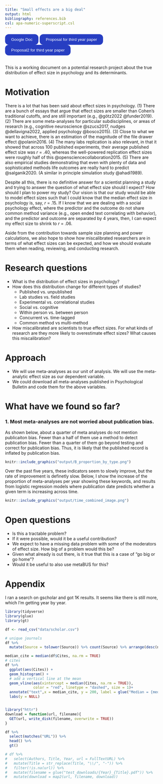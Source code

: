 ```yaml
---
title: "Small effects are a big deal"
output: html
bibliography: references.bib
csl: apa-numeric-superscript.csl
---
```


<button onclick="location.href='https://docs.google.com/document/d/101GgASJL0igyeBxg-fp-h2wF8i0VCUt8rKH1Po67kcE/edit'" type="button" style="background-color: #273ec2; color: white; padding: 10px 20px;border-radius: 12px;  border: none;">
Google Doc
</button>

<button onclick="location.href='https://lirabenjamin.github.io/effect-size/proposal/index.html'" type="button" style="background-color: #273ec2; color: white; padding: 10px 20px;border-radius: 12px;  border: none;
">
Proposal for third year paper
</button>

<button onclick="location.href='https://lirabenjamin.github.io/effect-size/proposal2/index.html'" type="button" style="background-color: #273ec2; color: white; padding: 10px 20px;border-radius: 12px;  border: none;
">
Proposal2 for third year paper
</button>

<br>
This is a working document on a potential research project about the true distribution of effect size in psychology and its determinants.

# Motivation

There is a lot that has been said about effect sizes in psychology. (1) There are a bunch of essays that argue that effect sizes are smaller than Cohen's traditional cutoffs, and are still important (e.g., @götz2022 @funder2019). (2) There are some meta-analyses for particular subdisciplines, or areas of research (e.g., cognitive neuroscience @szucs2017, nudges @dellavigna2022, applied psychology @bosco2015). (3) Close to what we want to achieve, there is an estimation of the magnitude of the file drawer effect @polanin2016. (4) The many labs replication is also relevant, in that it showed that across 100 published experiments, their average published effect size was *r* = .40, whereas the well-powered replication effect sizes were roughly half of this @opensciencecollaboration2015. (5) There are also empirical studies demonstrating that even with plenty of data and sophisticated methods life outcomes are really hard to predict @salganik2020. (A similar in principle simulation study @ahadi1989).

Despite all this, there is no definitive answer for a scientist planning a study and trying to answer the question of what effect size should I expect? How should I plan to power my study? Our vision is that our study would be able to model effect sizes such that I could know that the median effect size in psychology is, say, *r* = .15. If I know that we are dealing with a social psychology effect, where the predictor and the outcome do not share common method variance (e.g., open ended text correlating with behavior), and the predictor and outcome are separated by 4 years, then, I can expect my effect size to shrink to *r* = .06.

Aside from the contribution towards sample size planning and power calculations, we also hope to show how miscalibrated researchers are in terms of what effect sizes can be expected, and how we should evaluate them when reading, reviewing, and conducting research.

# Research questions

-   What is the distribution of effect sizes in psychology?
-   How does this distribution change for different types of studies?
    -   Published vs. unpublished
    -   Lab studies vs. field studies
    -   Experimental vs. correlational studies
    -   Social vs. cognitive
    -   Within person vs. between person
    -   Concurrent vs. time-lagged
    -   Common method vs multi-method
-   How miscalibrated are scientists to true effect sizes. For what kinds of research are they more likely to overestimate effect sizes? What causes this miscalibration?

# Approach

-   We will use meta-analyses as our unit of analysis. We will use the meta-analytic effect size as our dependent variable.
-   We could download all meta-analyses published in Psychological Bulletin and code them for the above variables.

# What have we found so far?

### 1. Most meta-analyses are not worried about publication bias.

As shown below, about a quarter of meta analyses do not mention publicaiton bias. Fewer than a half of them use a method to detect publication bias. Fewer than a quarter of them go beyond testing and correct for publication bias. Thus, it is likely that the published record is inflated by publication bias.

```r
knitr::include_graphics("output/B_proportion_by_type.png")
```

Over the past five years, these indicators seem to slowly improve, but the rate of improvement is definetly slow. Below, I show the increase of the proportion of meta-analyses per year showing these keywords, and results from logistic regression models where publication date predicts whether a given term is increasing across time.

```r
knitr::include_graphics("output/time_combined_image.png")
```


# Open questions

-   Is this a tractable problem?
-   If it were possible, would it be a useful contribution?
-   We expect to have a missing data problem with some of the moderators of effect size. How big of a problem would this be?
-   Given what already is out there, is it true that this is a case of "go big or go home"?
-   Would it be useful to also use metaBUS for this?

# Appendix
I ran a search on gscholar and got 1K results. It seems like there is still more, which I'm getting year by year.

```r
library(tidyverse)
library(glue)
library(gt)

df <- read_csv("data/scholar.csv")

# unique journals
df %>% 
  mutate(Source = tolower(Source)) %>% count(Source) %>% arrange(desc(n))  %>% head(20) %>% gt::gt()

median_cite = median(df$Cites, na.rm = TRUE)
# cites
df %>% 
  ggplot(aes(Cites)) + 
  geom_histogram() +
  # add a vertical line at the mean
  geom_vline(aes(xintercept = median(Cites, na.rm = TRUE)),
             color = "red", linetype = "dashed", size = 1)+
  annotate("text",x = median_cite, y = 200, label = glue("Median = {median_cite}"), color = "red", hjust = -.1)+
  labs(y = NULL)


library("httr")
download = function(url, filename){
  GET(url, write_disk(filename, overwrite = TRUE))
}

df %>% 
  select(matches("URL")) %>% 
  head() %>%
  gt()

# df %>% 
#   select(Authors, Title, Year, url = FullTextURL) %>%
#   mutate(Title = str_replace(Title, "\\/", "-")) %>%
#   filter(!is.na(url)) %>% 
#   mutate(filename = glue("test_downloads/{Year}_{Title}.pdf")) %>% 
#   mutate(download = map2(url, filename, download))
```

<!-- # Extra notes from Literature review

Dalton et al @dalton2012 suggests that there is **no** publication bias or file drawer inflation bias in perosonnel psychology. - I don't believe that!

# Notes from Meetings

- Dolores thinks that just using Psych Bulletin data is not gonna fly in Psych Bulletin. It could work for PNAS or some other journal she said.
- An interesting point from Dolores was to use the estimated distribution to try to uncover insights from psychology. To interesting examples: (1) Are effects larger for younger samples? Are kids more malleable? (2) Are effects larger the closer you get to behavior.
- Drew
  - Small effect sizes in SPSP, is there a recording?
  - Stanford machine learning Eichstadedetststedt at SPSP talked about this in a panel - How do we feel about small fx

 -->
